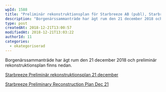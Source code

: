 ```yaml
---
wpId: 1588
title: "Preliminär rekonstruktionsplan för Starbreeze AB (publ), Starbreeze Studios AB, Starbreeze Publishing AB, Enterspace AB, Starbreeze Production AB, Enterspace International AB"
description: "Borgenärssammanträde har ägt rum den 21 december 2018 och preliminär rekonstruktionsplan finns nedan."
type: post
createdAt: 2018-12-21T13:00:57
modifiedAt: 2018-12-21T13:03:22
authorId: 11
categories:
  - okategoriserad
---
```


Borgenärssammanträde har ägt rum den 21 december 2018 och preliminär rekonstruktionsplan finns nedan.

[Starbreeze Preliminär rekonstruktionsplan 21 december](/app/uploads/2018/12/Starbreeze-Prelimin%C3%A4r-rekonstruktionsplan-21-december.pdf)

[Starbreeze Preliminary Reconstruction Plan Dec 21](/app/uploads/2018/12/Starbreeze-Preliminary-Reconstruction-Plan-Dec-21.pdf)